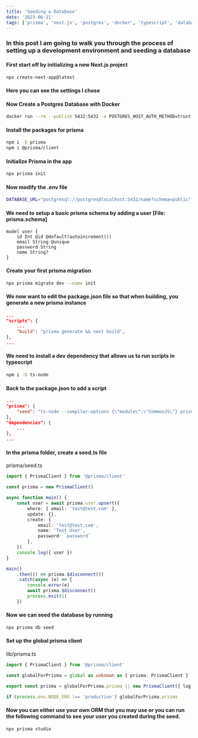 ```yaml
---
title: 'Seeding a Database'
date: '2023-06-21'
tags: ['prisma', 'next.js', 'postgres', 'docker', 'typescript', 'database']
---
```


### In this post I am going to walk you through the process of setting up a development environment and seeding a database

#### First start off by initializing a new Next.js project

```bash
npx create-next-app@latest
```

#### Here you can see the settings I chose

<CustomImage src="https://raw.githubusercontent.com/cabennetts/congenial-octo-happiness/main/images/seeding-next-setup.png" alt="Settings I chose for my next.js app" />

#### Now Create a Postgres Database with Docker

```bash
docker run --rm --publish 5432:5432 -e POSTGRES_HOST_AUTH_METHOD=trust -e POSTGRES_DB=name postgres
```

#### Install the packages for prisma

```bash
npm i -D prisma
npm i @prisma/client
```

#### Initialize Prisma in the app

```bash
npx prisma init
```

#### Now modify the .env file

```bash
DATABASE_URL="postgresql://postgres@localhost:5432/name?schema=public"
```

#### We need to setup a basic prisma schema by adding a user [File: prisma.schema]

```
model user {
    id Int @id @default(autoincrement())
    email String @unique
    password String
    name String?
}
```

#### Create your first prisma migration

```bash
npx prisma migrate dev --name init
```

#### We now want to edit the package.json file so that when building, you generate a new prisma instance

```json
...
"scripts": {
    ...
    "build": "prisma generate && next build",
},
...
```

#### We need to install a dev dependency that allows us to run scripts in typescript

```bash
npm i -D ts-node
```

#### Back to the package.json to add a script

```json
...
"prisma": {
    "seed": "ts-node --compiler-options {\"module\":\"CommonJS\"} prisma/seed.ts",
},
"dependencies": {
    ...
},
...
```

#### In the prisma folder, create a seed.ts file
prisma/seed.ts

```ts
import { PrismaClient } from '@prisma/client'

const prisma = new PrismaClient()

async function main() {
	const user = await prisma.user.upsert({
		where: { email: 'test@test.com' },
		update: {},
		create: {
			email: 'test@test.com',
			name: 'Test User',
			password: `password`
		},
	})
	console.log({ user })
}

main()
	.then(() => prisma.$disconnect())
	.catch(async (e) => {
		console.error(e)
		await prisma.$disconnect()
		process.exit(1)
	})
```

#### Now we can seed the database by running 

```bash
npx prisma db seed
```

#### Set up the global prisma client
lib/prisma.ts 

```ts
import { PrismaClient } from '@prisma/client'

const globalForPrisma = global as unknown as { prisma: PrismaClient }

export const prisma = globalForPrisma.prisma || new PrismaClient({ log: ['query'] })

if (process.env.NODE_ENV !== 'production') globalForPrisma.prisma
```

#### Now you can either use your own ORM that you may use or you can run the following command to see your user you created during the seed.

```bash
npx prisma studio
```
